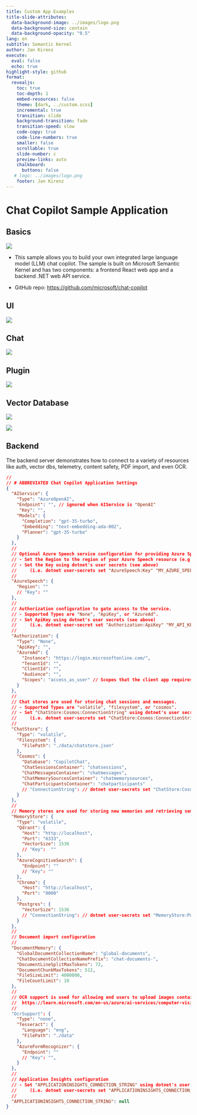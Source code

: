 ```yaml
---
title: Custom App Examples
title-slide-attributes:
  data-background-image: ../images/logo.png
  data-background-size: contain
  data-background-opacity: "0.5"
lang: en
subtitle: Semantic Kernel
author: Jan Kirenz
execute:
  eval: false
  echo: true
highlight-style: github
format:
  revealjs: 
    toc: true
    toc-depth: 1
    embed-resources: false
    theme: [dark, ../custom.scss]  
    incremental: true
    transition: slide
    background-transition: fade
    transition-speed: slow
    code-copy: true
    code-line-numbers: true
    smaller: false
    scrollable: true
    slide-number: c
    preview-links: auto
    chalkboard: 
      buttons: false
   # logo: ../images/logo.png
    footer: Jan Kirenz
---
```


# Chat Copilot Sample Application

## Basics

![](/images/copilot-chat.png)


- This sample allows you to build your own integrated large language model (LLM) chat copilot. The sample is built on Microsoft Semantic Kernel and has two components: a frontend React web app and a backend .NET web API service.

- GitHub repo: <https://github.com/microsoft/chat-copilot>

## UI


![](../images/cc_chatcopilotclip.gif)


## Chat

![](../images/cc_plain.png)

## Plugin

![](../images/cc_chatgptplugin.gif)

## Vector Database

![](../images/cc_vectordbs.jpg)

![](./images/cc_settings.png)

## Backend {.smaller}

The backend server demonstrates how to connect to a variety of resources like auth, vector dbs, telemetry, content safety, PDF import, and even OCR. 


```json
//
// # ABBREVIATED Chat Copilot Application Settings
{
  "AIService": {
    "Type": "AzureOpenAI",
    "Endpoint": "", // ignored when AIService is "OpenAI"
     "Key": "",
    "Models": {
      "Completion": "gpt-35-turbo", 
      "Embedding": "text-embedding-ada-002",
      "Planner": "gpt-35-turbo" 
    }
  },
  //
  // Optional Azure Speech service configuration for providing Azure Speech access tokens.
  // - Set the Region to the region of your Azure Speech resource (e.g., "westus").
  // - Set the Key using dotnet's user secrets (see above)
  //     (i.e. dotnet user-secrets set "AzureSpeech:Key" "MY_AZURE_SPEECH_KEY")
  //
  "AzureSpeech": {
    "Region": ""
    // "Key": ""
  },
  //
  // Authorization configuration to gate access to the service.
  // - Supported Types are "None", "ApiKey", or "AzureAd".
  // - Set ApiKey using dotnet's user secrets (see above)
  //     (i.e. dotnet user-secret set "Authorization:ApiKey" "MY_API_KEY")
  //
  "Authorization": {
    "Type": "None",
    "ApiKey": "",
    "AzureAd": {
      "Instance": "https://login.microsoftonline.com/",
      "TenantId": "",
      "ClientId": "",
      "Audience": "",
      "Scopes": "access_as_user" // Scopes that the client app requires to access the API
    }
  },
  //
  // Chat stores are used for storing chat sessions and messages.
  // - Supported Types are "volatile", "filesystem", or "cosmos".
  // - Set "ChatStore:Cosmos:ConnectionString" using dotnet's user secrets (see above)
  //     (i.e. dotnet user-secrets set "ChatStore:Cosmos:ConnectionString" "MY_COSMOS_CONNSTRING")
  //
  "ChatStore": {
    "Type": "volatile",
    "Filesystem": {
      "FilePath": "./data/chatstore.json"
    },
    "Cosmos": {
      "Database": "CopilotChat",
      "ChatSessionsContainer": "chatsessions",
      "ChatMessagesContainer": "chatmessages",
      "ChatMemorySourcesContainer": "chatmemorysources",
      "ChatParticipantsContainer": "chatparticipants"
      // "ConnectionString": // dotnet user-secrets set "ChatStore:Cosmos:ConnectionString" "MY_COSMOS_CONNECTION_STRING"
    }
  },
  //
  // Memory stores are used for storing new memories and retrieving semantically similar memories.
  "MemoryStore": {
    "Type": "volatile",
    "Qdrant": {
      "Host": "http://localhost",
      "Port": "6333",
      "VectorSize": 1536
      // "Key":  ""
    },
    "AzureCognitiveSearch": {
      "Endpoint": ""
      // "Key": ""
    },
    "Chroma": {
      "Host": "http://localhost",
      "Port": "8000"
    },
    "Postgres": {
      "VectorSize": 1536
      // "ConnectionString": // dotnet user-secrets set "MemoryStore:Postgres:ConnectionString" "MY_POSTGRES_CONNECTION_STRING"
    }
  },
  //
  // Document import configuration
  //
  "DocumentMemory": {
    "GlobalDocumentCollectionName": "global-documents",
    "ChatDocumentCollectionNamePrefix": "chat-documents-",
    "DocumentLineSplitMaxTokens": 72,
    "DocumentChunkMaxTokens": 512,
    "FileSizeLimit": 4000000,
    "FileCountLimit": 10
  },
  //
  // OCR support is used for allowing end users to upload images containing text in addition to text based documents.
  //  https://learn.microsoft.com/en-us/azure/ai-services/computer-vision/quickstarts-sdk/client-library?tabs=windows%2Cvisual-studio&pivots=programming-language-csharp#optical-character-recognition-ocr-with-computer-vision-api-using-c
  //
  "OcrSupport": {
    "Type": "none",
    "Tesseract": {
      "Language": "eng",
      "FilePath": "./data"
    },
    "AzureFormRecognizer": {
      "Endpoint": ""
      // "Key": "",
    }
  },
  //
  // Application Insights configuration
  // - Set "APPLICATIONINSIGHTS_CONNECTION_STRING" using dotnet's user secrets (see above)
  //     (i.e. dotnet user-secrets set "APPLICATIONINSIGHTS_CONNECTION_STRING" "MY_APPINS_CONNSTRING")
  //
  "APPLICATIONINSIGHTS_CONNECTION_STRING": null
}
```